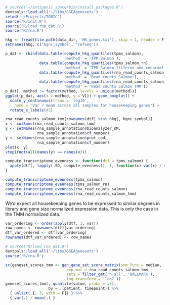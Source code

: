 ```r
# source('~/antigenic_space/bin/install_packages.R')
devtools::load_all('~/libs/GSEAgenesets')
setwd('~/Projects/TONIC')
source('R/init.R')
source('R/load_rna_dat.R')
source('R/rna.R')

hkg <- fread(file.path(data_dir, 'HK_genes.txt'), skip = 1, header = F)
setnames(hkg, c('hgnc_symbol', 'refseq'))
```

```r
p_dat <- rbind(data.table(compute_hkg_quantiles(tpms_salmon), 
                          'method' = 'TPM Salmon'),
               data.table(compute_hkg_quantiles(tpms_salmon_rn),
                          'method' = 'TPM Salmon filtered and renormalized'),
               data.table(compute_hkg_quantiles(rna_read_counts_salmon),
                          'method' = 'Read counts Salmon'),
               data.table(compute_hkg_quantiles(rna_read_counts_salmon_tmm),
                          'method' = 'Read counts Salmon TMM'))
p_dat[, method := factor(method, levels = unique(method))]
ggplot(p_dat, aes(x = method, y = V1)) + geom_boxplot() +
  scale_y_continuous(trans = 'log10', 
    name = 'Var / mean across all samples for housekeeping genes') +
  rotate_x_labels(45)
```

```r
rna_read_counts_salmon_tmm[rownames(dtf) %in% hkg[, hgnc_symbol]]
x <- colSums(rna_read_counts_salmon_tmm)
y <- setNames(rna_sample_annotation$bioanalyzer_nM,
              rna_sample_annotation$cf_number)
y <- setNames(rna_sample_annotation$prot_cod,
              rna_sample_annotation$cf_number)
plot(x, y)
stopifnot(all(names(y) == names(x)))
```

```r
compute_transcriptome_evenness <- function(dtf = tpms_salmon) {
  apply(dtf[, lapply(.SD, compute_evenness)], 1, function(x) var(x) / mean(x))
}

compute_transcriptome_evenness(tpms_salmon)
compute_transcriptome_evenness(tpms_salmon_rn)
compute_transcriptome_evenness(rna_read_counts_salmon)
compute_transcriptome_evenness(rna_read_counts_salmon_tmm)
```

We'd expect all housekeeping genes to be expressed to similar degrees in library
and gene size normalized expression data. This is only the case in the TMM
normalized data. 

```r
var_ordering <- order(apply(dtf, 1, var))
row_names <- rownames(dtf)[var_ordering]
dtf_var_ordered <- dtf[var_ordering]
rownames(dtf_var_ordered) <- row_names
```

```r
# source('R/load_rna_dat.R')
devtools::load_all('~/libs/GSEAgenesets')
source('R/rna.R')

sr(geneset_scores_tmm <- gen_gene_set_score_matrix(sum_func = median,
                           exp_mat = rna_read_counts_salmon_tmm,
                           sets = filter_gmt('h.all', 'HALLMARK'),
                           log_transform = 'log2'))
geneset_scores_tmm[, quantile(value, probs = .5), 
                   by = .(patient, timepoint)] %>%
  { unlist(.[, 3, with = F]) } %>%
  { var(.) / mean(.) }
```

